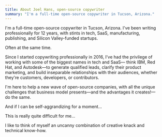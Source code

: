 ```yaml
---
title: About Joel Hans, open-source copywriter
summary: "I'm a full-time open-source copywriter in Tucson, Arizona."
---
```


I'm a full-time open-source copywriter in Tucson, Arizona. I've been writing professionally for 12 years, with stints in
tech, SaaS, manufacturing, publishing, and Silicon Valley-funded startups.

Often at the same time.

Since I started copywriting professionally in 2016, I've had the privilege of working with some of the biggest names in
tech and SaaS&mdash; think IBM, Red Hat, and Autodesk&mdash;to generate qualified leads, clarify their product
marketing, and build inseparable relationships with their audiences, whether they're customers, developers, or
contributors.

<span className="text-orange text-2xl font-medium">I'm here to help a new wave of open-source companies, with all the
unique challenges that business model presents&mdash;and the advantages it creates!&mdash;do the same.</span>

And if I can be self-aggrandizing for a moment...

<span className="text-sea text-base font-medium first-letter:italic">This is really quite difficult for me...</span>

I like to think of myself an uncanny combination of creative knack and technical know-how.
